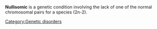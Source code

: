 '''Nullisomic''' is a genetic condition involving the lack of one of the normal chromosomal pairs for a species (2n-2).

[[Category:Genetic disorders]]


{{genetics-stub}}
{{med-stub}}